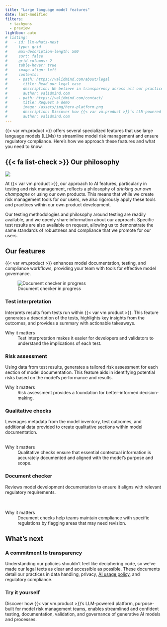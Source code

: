 ```yaml
---
title: "Large language model features"
date: last-modified
filters:
  - tachyons
  - preview
lightbox: auto
# listing:
#   - id: llm-whats-next
#     type: grid
#     max-description-length: 500
#     sort: false
#     grid-columns: 2
#     table-hover: true
#     image-align: left
#     contents:
#     - path: https://validmind.com/about/legal
#       title: Read our legal ease
#       description: We believe in transparency across all our practices — not just because it’s essential to earn your trust, but because it’s the right thing to do.<br><br>Understanding our policies shouldn’t feel like deciphering code, so we’ve made our legal texts as clear and accessible as possible. These documents cover the details of our practices, including data handling, privacy, responsible AI use, and regulatory compliance.
#       author: validmind.com
#     - path: https://validmind.com/contact/
#       title: Request a demo 
#       image: /assets/img/hero-platform.png
#       description: Discover how {{< var vm.product >}}’s LLM-powered platform, purpose-built for model risk management teams, enables fast, confident testing, documentation, validation, and governance of Generative AI, AI, and statistical models.
#       author: validmind.com
---
```


{{< var vm.product >}} offers several specialized features that use large language models (LLMs) to streamline model risk management and ensure regulatory compliance. Here's how we approach these features and what you need to know. 


::: {.attn}
## {{< fa list-check >}} Our philosophy

:::: {.flex .flex-wrap .justify-around}

::: {.w-30-ns .pt2}
![](overview-llm-features-check-document.png){fig-alt="A screenshot showing the LLM feature for checking documents that can be accessed with the Check Document button" class="screenshot"}
:::

::: {.w-70-ns}
At {{< var vm.product >}}, our approach to AI features, particularly in testing and risk management, reflects a philosophy of _drinking our own champagne_ or using our own products. This means that while we create risk management tools for our users, we also rigorously apply these tools and practices within our own product development.

Our testing methodologies and philosophy around testing are readily available, and we openly share information about our approach. Specific test results are also available on request, allowing us to demonstrate the same standards of robustness and compliance that we promote for our users.
:::

::::

:::

## Our features

{{< var vm.product >}} enhances model documentation, testing, and compliance workflows, providing your team with tools for effective model governance.


::: {.column-margin .pl2 .pt5}
![Document checker in progress](overview-llm-features-check-document-in-progress.gif){fig-alt="A screenshot showing the LLM feature for checking documents that can be accessed with the Check Document button" class="screenshot"}
:::

:::: {.flex .flex-wrap .justify-around}

::: {.w-50-ns .pr2}
### Test interpretation

Interprets results from tests run within {{< var vm.product >}}. This feature generates a description of the tests, highlights key insights from the outcomes, and provides a summary with actionable takeaways.

::: {.feature}
Why it matters
: Test interpretation makes it easier for developers and validators to understand the implications of each test.
:::

### Risk assessment

Using data from test results, generates a tailored risk assessment for each section of model documentation. This feature aids in identifying potential risks based on the model’s performance and results.

::: {.feature}
Why it matters
: Risk assessment provides a foundation for better-informed decision-making.

:::

:::

::: {.w-50-ns .pl2 .pr2}
### Qualitative checks

Leverages metadata from the model inventory, test outcomes, and additional data provided to create qualitative sections within model documentation. 
<br>
<br>

::: {.feature}
Why it matters
: Qualitative checks ensure that essential contextual information is accurately documented and aligned with the model's purpose and scope.
:::

### Document checker

Reviews model development documentation to ensure it aligns with relevant regulatory requirements. 
<br>
<br>
<br>

::: {.feature}
Why it matters
: Document checks help teams maintain compliance with specific regulations by flagging areas that may need revision.
:::

<!-- NR Nov 2024 Uncomment when available -->
<!-- ### Section checker

Assesses each part of the model documentation for adherence to internal guidelines and policies. This tool supports consistent documentation standards across the organization, promoting uniformity in compliance practices. -->
:::

::::


## What's next

<!-- :::{#llm-whats-next}
::: -->

:::: {.flex .flex-wrap .justify-around}

::: {.w-50-ns .pr2}
### A commitment to transparency

Understanding our policies shouldn’t feel like deciphering code, so we’ve made our legal texts as clear and accessible as possible. 
These documents detail our practices in data handling, privacy, [AI usage policy](https://validmind.com/about/legal/ai-usage-policy/), and regulatory compliance.
:::

::: {.w-50-ns .pl2}
### Try it yourself

Discover how {{< var vm.product >}}’s LLM-powered platform, purpose-built for model risk management teams, enables streamlined and confident testing, documentation, validation, and governance of generative AI models and processes.
:::

::: {.w-50-ns}

::: {.preview source="https://validmind.com/about/legal" height="240" width="430" offset="90"}
:::

:::

::: {.w-50-ns}

::: {.preview source="https://validmind.com/contact/" height="240" width="430" offset="90"}
:::

:::

::::

<!-- FOOTNOTES -->

<!-- [^1]: [Run tests and test suites](//developer/model-testing/testing-overview.qmd) -->
